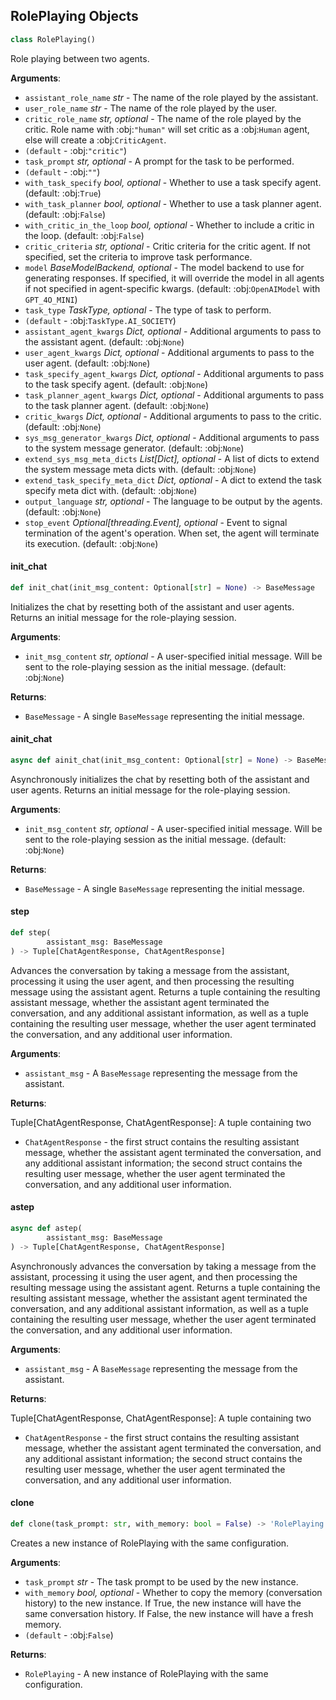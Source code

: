 <a id="camel.societies.role_playing"></a>

<a id="camel.societies.role_playing.RolePlaying"></a>

## RolePlaying Objects

```python
class RolePlaying()
```

Role playing between two agents.

**Arguments**:

- `assistant_role_name` _str_ - The name of the role played by the
  assistant.
- `user_role_name` _str_ - The name of the role played by the user.
- `critic_role_name` _str, optional_ - The name of the role played by the
  critic. Role name with :obj:`"human"` will set critic as a
  :obj:`Human` agent, else will create a :obj:`CriticAgent`.
- `(default` - :obj:`"critic"`)
- `task_prompt` _str, optional_ - A prompt for the task to be performed.
- `(default` - :obj:`""`)
- `with_task_specify` _bool, optional_ - Whether to use a task specify
  agent. (default: :obj:`True`)
- `with_task_planner` _bool, optional_ - Whether to use a task planner
  agent. (default: :obj:`False`)
- `with_critic_in_the_loop` _bool, optional_ - Whether to include a critic
  in the loop. (default: :obj:`False`)
- `critic_criteria` _str, optional_ - Critic criteria for the critic agent.
  If not specified, set the criteria to improve task performance.
- `model` _BaseModelBackend, optional_ - The model backend to use for
  generating responses. If specified, it will override the model in
  all agents if not specified in agent-specific kwargs. (default:
  :obj:`OpenAIModel` with `GPT_4O_MINI`)
- `task_type` _TaskType, optional_ - The type of task to perform.
- `(default` - :obj:`TaskType.AI_SOCIETY`)
- `assistant_agent_kwargs` _Dict, optional_ - Additional arguments to pass
  to the assistant agent. (default: :obj:`None`)
- `user_agent_kwargs` _Dict, optional_ - Additional arguments to pass to
  the user agent. (default: :obj:`None`)
- `task_specify_agent_kwargs` _Dict, optional_ - Additional arguments to
  pass to the task specify agent. (default: :obj:`None`)
- `task_planner_agent_kwargs` _Dict, optional_ - Additional arguments to
  pass to the task planner agent. (default: :obj:`None`)
- `critic_kwargs` _Dict, optional_ - Additional arguments to pass to the
  critic. (default: :obj:`None`)
- `sys_msg_generator_kwargs` _Dict, optional_ - Additional arguments to
  pass to the system message generator. (default: :obj:`None`)
- `extend_sys_msg_meta_dicts` _List[Dict], optional_ - A list of dicts to
  extend the system message meta dicts with. (default: :obj:`None`)
- `extend_task_specify_meta_dict` _Dict, optional_ - A dict to extend the
  task specify meta dict with. (default: :obj:`None`)
- `output_language` _str, optional_ - The language to be output by the
  agents. (default: :obj:`None`)
- `stop_event` _Optional[threading.Event], optional_ - Event to signal
  termination of the agent's operation. When set, the agent will
  terminate its execution. (default: :obj:`None`)

<a id="camel.societies.role_playing.RolePlaying.init_chat"></a>

#### init\_chat

```python
def init_chat(init_msg_content: Optional[str] = None) -> BaseMessage
```

Initializes the chat by resetting both of the assistant and user
agents. Returns an initial message for the role-playing session.

**Arguments**:

- `init_msg_content` _str, optional_ - A user-specified initial message.
  Will be sent to the role-playing session as the initial
  message. (default: :obj:`None`)
  

**Returns**:

- `BaseMessage` - A single `BaseMessage` representing the initial
  message.

<a id="camel.societies.role_playing.RolePlaying.ainit_chat"></a>

#### ainit\_chat

```python
async def ainit_chat(init_msg_content: Optional[str] = None) -> BaseMessage
```

Asynchronously initializes the chat by resetting both of the
assistant and user agents. Returns an initial message for the
role-playing session.

**Arguments**:

- `init_msg_content` _str, optional_ - A user-specified initial message.
  Will be sent to the role-playing session as the initial
  message. (default: :obj:`None`)
  

**Returns**:

- `BaseMessage` - A single `BaseMessage` representing the initial
  message.

<a id="camel.societies.role_playing.RolePlaying.step"></a>

#### step

```python
def step(
        assistant_msg: BaseMessage
) -> Tuple[ChatAgentResponse, ChatAgentResponse]
```

Advances the conversation by taking a message from the assistant,
processing it using the user agent, and then processing the resulting
message using the assistant agent. Returns a tuple containing the
resulting assistant message, whether the assistant agent terminated
the conversation, and any additional assistant information, as well as
a tuple containing the resulting user message, whether the user agent
terminated the conversation, and any additional user information.

**Arguments**:

- `assistant_msg` - A `BaseMessage` representing the message from the
  assistant.
  

**Returns**:

  Tuple[ChatAgentResponse, ChatAgentResponse]: A tuple containing two
- `ChatAgentResponse` - the first struct contains the resulting
  assistant message, whether the assistant agent terminated the
  conversation, and any additional assistant information; the
  second struct contains the resulting user message, whether the
  user agent terminated the conversation, and any additional user
  information.

<a id="camel.societies.role_playing.RolePlaying.astep"></a>

#### astep

```python
async def astep(
        assistant_msg: BaseMessage
) -> Tuple[ChatAgentResponse, ChatAgentResponse]
```

Asynchronously advances the conversation by taking a message from
the assistant, processing it using the user agent, and then processing
the resulting message using the assistant agent. Returns a tuple
containing the resulting assistant message, whether the assistant
agent terminated the conversation, and any additional assistant
information, as well as a tuple containing the resulting user message,
whether the user agent terminated the conversation, and any additional
user information.

**Arguments**:

- `assistant_msg` - A `BaseMessage` representing the message from the
  assistant.
  

**Returns**:

  Tuple[ChatAgentResponse, ChatAgentResponse]: A tuple containing two
- `ChatAgentResponse` - the first struct contains the resulting
  assistant message, whether the assistant agent terminated the
  conversation, and any additional assistant information; the
  second struct contains the resulting user message, whether the
  user agent terminated the conversation, and any additional user
  information.

<a id="camel.societies.role_playing.RolePlaying.clone"></a>

#### clone

```python
def clone(task_prompt: str, with_memory: bool = False) -> 'RolePlaying'
```

Creates a new instance of RolePlaying with the same configuration.

**Arguments**:

- `task_prompt` _str_ - The task prompt to be used by the new instance.
- `with_memory` _bool, optional_ - Whether to copy the memory
  (conversation history) to the new instance. If True, the new
  instance will have the same conversation history. If False,
  the new instance will have a fresh memory.
- `(default` - :obj:`False`)
  

**Returns**:

- `RolePlaying` - A new instance of RolePlaying with the same
  configuration.

